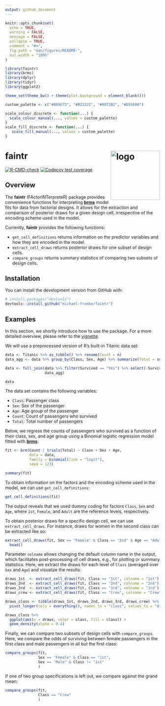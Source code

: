 ```yaml
---
output: github_document
---
```


<!-- README.md is generated from README.Rmd. Please edit that file -->

```r
knitr::opts_chunk$set(
  echo = TRUE, 
  warning = FALSE,
  message = FALSE, 
  collapse = TRUE,
  comment = "#>",
  fig.path = "man/figures/README-",
  out.width = "100%"
)

library(faintr)
library(brms)
library(dplyr)
library(tidyr)
library(ggplot2)

theme_set(theme_bw() + theme(plot.background = element_blank()))

custom_palette <- c("#009E73", "#B22222", "#0072B2", "#D55E00")

scale_colour_discrete <- function(...) {
  scale_colour_manual(..., values = custom_palette)
}
scale_fill_discrete <- function(...) {
   scale_fill_manual(..., values = custom_palette)
}
```

# faintr <img align="right" src="man/figures/faintr-logo.png" alt="logo" width=160> 

<!-- badges: start -->
[![R-CMD-check](https://github.com/michael-franke/faintr/workflows/R-CMD-check/badge.svg)](https://github.com/michael-franke/faintr/actions)
[![Codecov test coverage](https://codecov.io/gh/michael-franke/faintr/branch/main/graph/badge.svg)](https://app.codecov.io/gh/michael-franke/faintr?branch=main)
<!-- badges: end -->

## Overview

The **faintr** (FActorINTerpreteR) package provides convenience functions for 
interpreting [**brms**](https://paul-buerkner.github.io/brms/) model fits for data 
from factorial designs. It allows for the extraction and comparison of posterior 
draws for a given design cell, irrespective of the encoding scheme used in the model.

Currently, **faintr** provides the following functions:

* `get_cell_definitions` returns information on the predictor variables and how 
they are encoded in the model.
* `extract_cell_draws` returns posterior draws for one subset of design cells.
* `compare_groups` returns summary statistics of comparing two subsets of design cells.

## Installation

You can install the development version from GitHub with:

``` r
# install.packages("devtools")
devtools::install_github("michael-franke/faintr")
```

## Examples

In this section, we shortly introduce how to use the package. For a more detailed 
overview, please refer to the [vignette](https://michael-franke.github.io/faintr/articles/faintr_basics.html).

We will use a preprocessed version of R's built-in Titanic data set:

```r
data <- Titanic %>% as_tibble() %>% rename(Count = n)
data_agg <- data %>% group_by(Class, Sex, Age) %>% summarize(Total = sum(Count))

data <- full_join(data %>% filter(Survived == "Yes") %>% select(-Survived), 
                  data_agg)

data
```
The data set contains the following variables:

* `Class`: Passenger class
* `Sex`: Sex of the passenger
* `Age`: Age group of the passenger
* `Count`: Count of passengers who survived
* `Total`: Total number of passengers

Below, we regress the counts of passengers who survived as a function of their class, 
sex, and age group using a Binomial logistic regression model fitted with [**brms**](https://paul-buerkner.github.io/brms/):

```r
fit <- brm(Count | trials(Total) ~ Class + Sex + Age,  
           data = data, 
           family = binomial(link = "logit"),
           seed = 123)
```

```r
summary(fit)
```
To obtain information on the factors and the encoding scheme used in the model, 
we can use `get_cell_definitions`:

```r
get_cell_definitions(fit)
```

The output reveals that we used dummy coding for factors `Class`, `Sex` and 
`Age`, where `1st`, `Female`, and `Adult` are the reference levels, respectively.

To obtain posterior draws for a specific design cell, we can use `extract_cell_draws`. 
For instance, draws for women in the second class can be extracted like so:

```r
extract_cell_draws(fit, Sex == "Female" & Class == "2nd" & Age == "Adult") %>% 
  head()
```
Parameter `colname` allows changing the default column name in the output, which 
facilitates post-processing of cell draws, e.g., for plotting or summary statistics. 
Here, we extract the draws for each level of `Class` (averaged over `Sex` and `Age`) 
and visualize the results:

```r
draws_1st  <- extract_cell_draws(fit, Class == "1st", colname = "1st")
draws_2nd  <- extract_cell_draws(fit, Class == "2nd", colname = "2nd")
draws_3rd  <- extract_cell_draws(fit, Class == "3rd", colname = "3rd")
draws_crew <- extract_cell_draws(fit, Class == "Crew", colname = "Crew")

draws_class <- tibble(draws_1st, draws_2nd, draws_3rd, draws_crew) %>% 
  pivot_longer(cols = everything(), names_to = "class", values_to = "draws")

draws_class %>% 
  ggplot(aes(x = draws, color = class, fill = class)) +
  geom_density(alpha = 0.4)
```

Finally, we can compare two subsets of design cells with `compare_groups`. Here,
we compare the odds of surviving between female passengers in the first class and
male passengers in all but the first class:

```r
compare_groups(fit, 
               Sex == "Female" & Class == "1st",
               Sex == "Male" & Class != "1st"
               )
```
If one of two group specifications is left out, we compare against the grand mean:

```r
compare_groups(fit, 
               Class == "Crew"
               )
```

